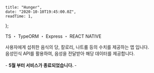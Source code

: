 
    title: "Hunger",
    date: "2020-10-10T19:45:00.0Z",
    readTime: 1,
};


<p style={{ textAlign: "center", fontFamily: "Rajdhani" }}>
    TS ・ TypeORM ・ Express ・ REACT NATIVE
</p>

<div
    style={{
        marginTop: "2.625rem",
        textAlign: "center",
        display: "flex",
        justifyContent: "center",
    }}
>
    <div style={{ width: "15px" }} />
    <a
        href="https://apps.apple.com/kr/app/hunger/id1534889596"
        target="_blank"
        style={{ fontFamily: "Rajdhani" }}
    >
        <Apple style={{ fontSize: "20px" }} />
    </a>
    <div style={{ width: "15px" }} />
    <a
        href="https://play.google.com/store/apps/details?id=com.hunger.ohenry"
        target="_blank"
        style={{ fontFamily: "Rajdhani" }}
    >
        <Google style={{ fontSize: "20px" }} />
    </a>
</div>

<p
    style={{
        paddingTop: "2rem",
        fontSize: "0.8rem",
        fontWeight: "200",
        textAlign: "center",
    }}
>
    사용자에게 섭취한 음식의 당, 칼로리, 나트륨 등의 수치를 제공하는 앱 입니다.
    <br />
    음성인식 API를 활용하여, 음성을 전달받아 해당 데이터를 제공합니다.
    <br />
    <br />- <b> 5월 부터 서비스가 종료되었습니다. </b> -
</p>

